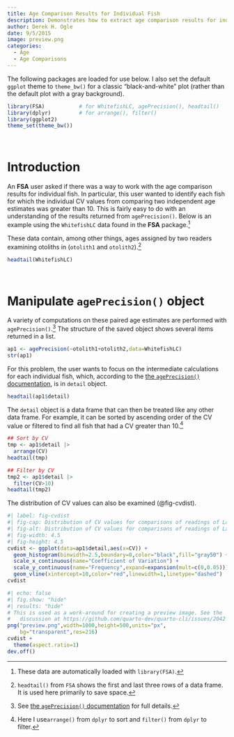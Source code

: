 ```yaml
---
title: Age Comparison Results for Individual Fish
description: Demonstrates how to extract age comparison results for individual fish from the object returned by `ageComparisons()`.
author: Derek H. Ogle
date: 9/5/2015
image: preview.png
categories:
  - Age
  - Age Comparisons
---
```


:::{.callout-note}
The following packages are loaded for use below. I also set the default `ggplot` theme to `theme_bw()` for a classic "black-and-white" plot (rather than the default plot with a gray background).
:::

```r
library(FSA)           # for WhitefishLC, agePrecision(), headtail()
library(dplyr)         # for arrange(), filter()
library(ggplot2)
theme_set(theme_bw())
```

&nbsp;

# Introduction
An **FSA** user asked if there was a way to work with the age comparison results for individual fish. In particular, this user wanted to identify each fish for which the individual CV values from comparing two independent age estimates was greater than 10. This is fairly easy to do with an understanding of the results returned from `agePrecision()`. Below is an example using the `WhitefishLC` data found in the **FSA** package.^[These data are automatically loaded with `library(FSA)`.]

These data contain, among other things, ages assigned by two readers examining otoliths in (`otolith1` and `otolith2`).^[`headtail()` from `FSA` shows the first and last three rows of a data frame. It is used here primarily to save space.]

```r
headtail(WhitefishLC)
```

&nbsp;

# Manipulate `agePrecision()` object
A variety of computations on these paired age estimates are performed with `agePrecision()`.^[See [the `agePrecision()` documentation](https://fishr-core-team.github.io/FSA/reference/agePrecision.html) for full details.] The structure of the saved object shows several items returned in a list.

```r
ap1 <- agePrecision(~otolith1+otolith2,data=WhitefishLC)
str(ap1)
```

For this problem, the user wants to focus on the intermediate calculations for each individual fish, which, according to the [the `agePrecision()` documentation](https://fishr-core-team.github.io/FSA/reference/agePrecision.html), is in `detail` object.

```r
headtail(ap1$detail)
```

The `detail` object is a data frame that can then be treated like any other data frame. For example, it can be sorted by ascending order of the CV value or filtered to find all fish that had a CV greater than 10.^[Here I use`arrange()` from `dplyr` to sort and `filter()` from `dplyr` to filter.]

```r
## Sort by CV
tmp <- ap1$detail |>
  arrange(CV)
headtail(tmp)

## Filter by CV
tmp2 <- ap1$detail |>
  filter(CV>10)
headtail(tmp2)
```

The distribution of CV values can also be examined (@fig-cvdist).

```r
#| label: fig-cvdist
#| fig-cap: Distribution of CV values for comparisons of readings of Lake Whitefish otoliths by two readers.
#| fig-alt: Distribution of CV values for comparisons of readings of Lake Whitefish otoliths by two readers.
#| fig-width: 4.5
#| fig-height: 4.5
cvdist <- ggplot(data=ap1$detail,aes(x=CV)) +
  geom_histogram(binwidth=2.5,boundary=0,color="black",fill="gray50") +
  scale_x_continuous(name="Coefficient of Variation") +
  scale_y_continuous(name="Frequency",expand=expansion(mult=c(0,0.05))) +
  geom_vline(xintercept=10,color="red",linewidth=1,linetype="dashed")
cvdist
```

```r
#| echo: false
#| fig.show: "hide"
#| results: "hide"
# This is used as a work-around for creating a preview image. See the
#   discussion at https://github.com/quarto-dev/quarto-cli/issues/2042
png("preview.png",width=1000,height=500,units="px",
    bg="transparent",res=216)
cvdist +
  theme(aspect.ratio=1)
dev.off()
```
